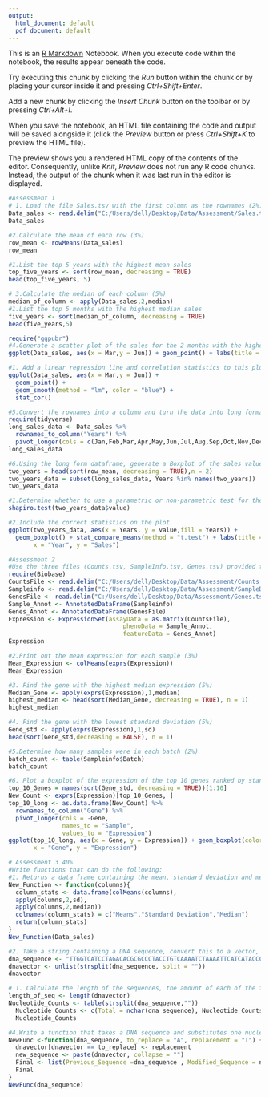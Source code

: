 ---
output:
  html_document: default
  pdf_document: default
---

This is an [R Markdown](http://rmarkdown.rstudio.com) Notebook. When you execute code within the notebook, the results appear beneath the code. 

Try executing this chunk by clicking the *Run* button within the chunk or by placing your cursor inside it and pressing *Ctrl+Shift+Enter*. 

Add a new chunk by clicking the *Insert Chunk* button on the toolbar or by pressing *Ctrl+Alt+I*.

When you save the notebook, an HTML file containing the code and output will be saved alongside it (click the *Preview* button or press *Ctrl+Shift+K* to preview the HTML file).

The preview shows you a rendered HTML copy of the contents of the editor. Consequently, unlike *Knit*, *Preview* does not run any R code chunks. Instead, the output of the chunk when it was last run in the editor is displayed.


```{r}
#Assessment 1
# 1. Load the file Sales.tsv with the first column as the rownames (2%)
Data_sales <- read.delim("C:/Users/dell/Desktop/Data/Assessment/Sales.tsv", sep = "\t", row.names = 1)
Data_sales
```
```{r}
#2.Calculate the mean of each row (3%)
row_mean <- rowMeans(Data_sales)
row_mean
```

```{r}
#1.List the top 5 years with the highest mean sales
top_five_years <- sort(row_mean, decreasing = TRUE)
head(top_five_years, 5)
```

```{r}
# 3.Calculate the median of each column (5%)
median_of_column <- apply(Data_sales,2,median)
#1.List the top 5 months with the highest median sales
five_years <- sort(median_of_column, decreasing = TRUE)
head(five_years,5)
```
```{r}
require("ggpubr")
#4.Generate a scatter plot of the sales for the 2 months with the highest median values (5%)
ggplot(Data_sales, aes(x = Mar,y = Jun)) + geom_point() + labs(title = "Scatter Plot of March vs. June Sales",x = "March Sales", y = "June Sales")
```

```{r}
#1. Add a linear regression line and correlation statistics to this plot
ggplot(Data_sales, aes(x = Mar,y = Jun)) + 
  geom_point() + 
  geom_smooth(method = "lm", color = "blue") +
  stat_cor()
```

```{r}
#5.Convert the rownames into a column and turn the data into long format so that the data can be processed using ggplot2 (5%)
require(tidyverse)
long_sales_data <- Data_sales %>%
  rownames_to_column("Years") %>%
  pivot_longer(cols = c(Jan,Feb,Mar,Apr,May,Jun,Jul,Aug,Sep,Oct,Nov,Dec))
long_sales_data
```

```{r}
#6.Using the long form dataframe, generate a Boxplot of the sales values for the 2 years with the highest mean sales (10%)
two_years = head(sort(row_mean, decreasing = TRUE),n = 2)
two_years_data = subset(long_sales_data, Years %in% names(two_years))
two_years_data
```
```{r}
#1.Determine whether to use a parametric or non-parametric test for these data.
shapiro.test(two_years_data$value)
```
```{r}
#2.Include the correct statistics on the plot.
ggplot(two_years_data, aes(x = Years, y = value,fill = Years)) +
  geom_boxplot() + stat_compare_means(method = "t.test") + labs(title = "Boxplot of Sales for Top 2 Years ",
       x = "Year", y = "Sales")
```
```{r}
#Assessment 2
#Use the three files (Counts.tsv, SampleInfo.tsv, Genes.tsv) provided to generate an object of the  expressionSet class from the Biobase package (use the first column of these files as the rownames) (5%)
require(Biobase)
CountsFile <- read.delim("C:/Users/dell/Desktop/Data/Assessment/Counts.tsv", row.names = 1, sep = "\t")
Sampleinfo <- read.delim("C:/Users/dell/Desktop/Data/Assessment/SampleData.tsv", row.names = 1, sep = "\t")
GenesFile <- read.delim("C:/Users/dell/Desktop/Data/Assessment/Genes.tsv", row.names = 1, sep = "\t")
Sample_Annot <- AnnotatedDataFrame(Sampleinfo)
Genes_Annot <- AnnotatedDataFrame(GenesFile)
Expression <- ExpressionSet(assayData = as.matrix(CountsFile),
                                phenoData = Sample_Annot,
                                featureData = Genes_Annot)
Expression
```
```{r}
#2.Print out the mean expression for each sample (3%)
Mean_Expression <- colMeans(exprs(Expression))
Mean_Expression
```
```{r}
#3. Find the gene with the highest median expression (5%)
Median_Gene <- apply(exprs(Expression),1,median)
highest_median <- head(sort(Median_Gene, decreasing = TRUE), n = 1)
highest_median
```
```{r}
#4. Find the gene with the lowest standard deviation (5%)
Gene_std <- apply(exprs(Expression),1,sd)
head(sort(Gene_std,decreasing = FALSE), n = 1)
```
```{r}
#5.Determine how many samples were in each batch (2%)
batch_count <- table(Sampleinfo$Batch)
batch_count
```

```{r}
#6. Plot a boxplot of the expression of the top 10 genes ranked by standard deviation (hint: base R or ggplot2 is acceptable) (10%)
top_10_Genes = names(sort(Gene_std, decreasing = TRUE))[1:10]
New_Count <- exprs(Expression)[top_10_Genes, ]
top_10_long <- as.data.frame(New_Count) %>%
  rownames_to_column("Gene") %>%
  pivot_longer(cols = -Gene,
               names_to = "Sample",
               values_to = "Expression")
ggplot(top_10_long, aes(x = Gene, y = Expression)) + geom_boxplot(color = "blue") + labs(title = "Expression for Top 10 Genes by Standard Deviation",
       x = "Gene", y = "Expression")

```
```{r}
# Assessment 3 40%
#Write functions that can do the following:
#1.	Returns a data frame containing the mean, standard deviation and median of each column in a dataframe (e.g. mtcars, or the file Sales.tsv). (10%)
New_Function <- function(columns){
  column_stats <- data.frame(colMeans(columns),
  apply(columns,2,sd),
  apply(columns,2,median))
  colnames(column_stats) = c("Means","Standard Deviation","Median")
  return(column_stats)
}
New_Function(Data_sales)

```

```{r}
#2.	Take a string containing a DNA sequence, convert this to a vector, which each entry being one base. (Hint: strsplit in conjuction with unlist). (15%)
dna_sequence <- "TTGGTCATCCTAGACACGCGCCCTACCTGTCAAAATCTAAAATTCATCATACCCTGCGGACGGTGCTTCTGTGCCGAGGCGCAGGCCGATATGTTTCTAC"
dnavector <- unlist(strsplit(dna_sequence, split = ""))
dnavector
```
```{r}
# 1. Calculate the length of the sequences, the amount of each of the four nucleotides, A, T, G and C. Return these as a vector with each item named (i.e. length, A, T, G, C)
length_of_seq <- length(dnavector)
Nucleotide_Counts <- table(strsplit(dna_sequence,""))
  Nucleotide_Counts <- c(Total = nchar(dna_sequence), Nucleotide_Counts)
  Nucleotide_Counts
```
```{r}
#4.Write a function that takes a DNA sequence and substitutes one nucleotide specified by an argument (default value “A”) for another nucleotide specified by an argument (default value “T”). This function should return a named list with both the original and the new string of nucleotides. (15%)
NewFunc <-function(dna_sequence, to_replace = "A", replacement = "T") {
  dnavector[dnavector == to_replace] <- replacement
  new_sequence <- paste(dnavector, collapse = "")
  Final <- list(Previous_Sequence =dna_sequence , Modified_Sequence = new_sequence)
  Final
}
NewFunc(dna_sequence)
```
